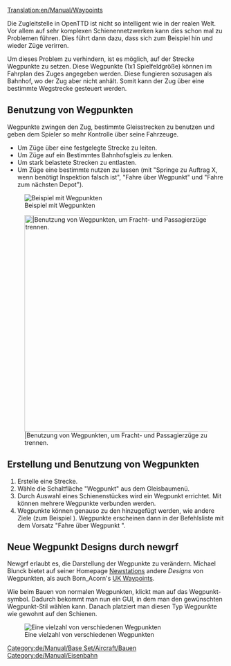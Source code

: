 [[Translation:en/Manual/Waypoints]]


Die Zugleitstelle in OpenTTD ist nicht so intelligent wie in der realen Welt. Vor allem auf sehr komplexen Schienennetzwerken kann dies schon mal zu Problemen führen. Dies führt dann dazu, dass sich zum Beispiel hin und wieder Züge verirren.

Um dieses Problem zu verhindern, ist es möglich, auf der Strecke Wegpunkte zu setzen. Diese Wegpunkte (1x1 Spielfeldgröße) können im Fahrplan des Zuges angegeben werden. Diese fungieren sozusagen als Bahnhof, wo der Zug aber nicht anhält. Somit kann der Zug über eine bestimmte Wegstrecke gesteuert werden.

== Benutzung von Wegpunkten ==
Wegpunkte zwingen den Zug, bestimmte Gleisstrecken zu benutzen und geben dem Spieler so mehr Kontrolle über seine Fahrzeuge.
* Um Züge über eine festgelegte Strecke zu leiten.
* Um Züge auf ein Bestimmtes Bahnhofsgleis zu lenken.
* Um stark belastete Strecken zu entlasten.
* Um Züge eine bestimmte {{en/Manual/Base Set/Link Translation|Advanced Main Line Depot|De|Depot-Gruppe|Verbessertes Hauptlinien-Depot|Verbessertes Hauptliniendepot|Erweitertes Hauptlinien-Depot|Erweitertes Hauptliniendepot}} nutzen zu lassen (mit "Springe zu Auftrag X, wenn benötigt Inspektion falsch ist", "Fahre über Wegpunkt" und "Fahre zum nächsten Depot").

[[File:en/Manual/Checkpoints.png|center|frame|Beispiel mit Wegpunkten]]

[[File:en/Manual/Waypoints.png|center|thumb|500px||Benutzung von Wegpunkten, um Fracht- und Passagierzüge zu trennen.]]

== Erstellung und Benutzung von Wegpunkten ==
# Erstelle eine Strecke.
# Wähle die Schaltfläche "Wegpunkt" aus dem Gleisbaumenü.
# Durch Auswahl eines Schienenstückes wird ein Wegpunkt errichtet. Mit {{en/Keypress|Strg}} können mehrere Wegpunkte verbunden werden.
# Wegpunkte können genauso zu den {{en/Manual/Base Set/Link Translation|Orders|De|Befehlen|Befehle|Orders|Ziele}} hinzugefügt werden, wie andere Ziele (zum Beispiel {{en/Manual/Base Set/Link Translation|Station|De|Stationen|Station|Stationen|Haltepunkt|Haltepunkte}}). Wegpunkte erscheinen dann in der Befehlsliste mit dem Vorsatz "Fahre über Wegpunkt ".

== Neue Wegpunkt Designs durch newgrf ==
Newgrf erlaubt es, die Darstellung der Wegpunkte zu verändern. Michael Blunck bietet auf seiner Homepage [http://grfcrawler.tt-forums.net/details.php?do=details&id=13 Newstations] andere ''Designs'' von Wegpunkten, als auch Born_Acorn's [http://grfcrawler.tt-forums.net/details.php?do=details&id=104 UK Waypoints].

Wie beim Bauen von normalen Wegpunkten, klickt man auf das Wegpunkt-symbol. Dadurch bekommt man nun ein GUI, in dem man den gewünschten Wegpunkt-Stil wählen kann. Danach platziert man diesen Typ Wegpunkte wie gewohnt auf den Schienen.

[[File:en/Manual/Newgrfwayp.png|center|frame|Eine vielzahl von verschiedenen Wegpunkten]]

[[Category:de/Manual/Base Set/Aircraft/Bauen]]
[[Category:de/Manual/Eisenbahn]]